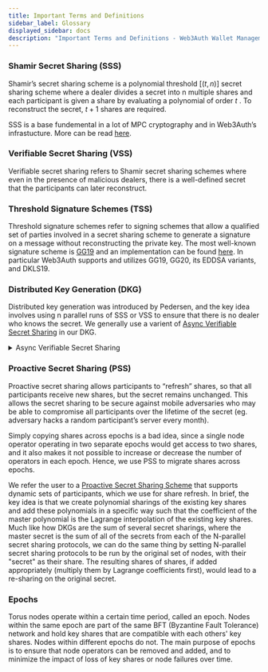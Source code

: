 ```yaml
---
title: Important Terms and Definitions
sidebar_label: Glossary
displayed_sidebar: docs
description: "Important Terms and Definitions - Web3Auth Wallet Management Infrastructure | Documentation - Web3Auth"
---
```


### Shamir Secret Sharing (SSS)

Shamir’s secret sharing scheme is a polynomial threshold $[(t,n)]$ secret sharing scheme where a dealer divides a secret into n multiple shares and
each participant is given a share by evaluating a polynomial of order $t$ . To reconstruct the secret, $t + 1$ shares are required.

SSS is a base fundemental in a lot of MPC cryptography and in Web3Auth’s infrastucture. More can be read
[here](https://en.wikipedia.org/wiki/Shamir%27s_secret_sharing).

### Verifiable Secret Sharing (VSS)

Verifiable secret sharing refers to Shamir secret sharing schemes where even in the presence of malicious dealers, there is a well-defined secret that
the participants can later reconstruct.

### Threshold Signature Schemes (TSS)

Threshold signature schemes refer to signing schemes that allow a qualified set of parties involved in a secret sharing scheme to generate a signature
on a message without reconstructing the private key. The most well-known signature scheme is [GG19](https://eprint.iacr.org/2019/114.pdf) and an
implementation can be found [here](https://github.com/ZenGo-X/multi-party-ecdsa). In particular Web3Auth supports and utilizes GG19, GG20, its EDDSA
variants, and DKLS19.

### Distributed Key Generation (DKG)

Distributed key generation was introduced by Pedersen, and the key idea involves using n parallel runs of SSS or VSS to ensure that there is no dealer
who knows the secret. We generally use a varient of [Async Verifiable Secret Sharing](https://eprint.iacr.org/2002/134.pdf) in our DKG.

<details>
  <summary>Async Verifiable Secret Sharing</summary>
  <div>
    <div>
      The main advantage Async Verifiable Secret Sharing DKG has over the other well-known DKGs like Pedersen DKG, Feldman's VSS and its variants is
      that it is fully asynchronous and thus does not require a complaint phase when we consider the allowance for a small zero-knowledge proof. This
      results in a simpler implementation (with constant communication rounds even during malicious scenarios), but at the expense of message size.
    </div>
    <br />
    <div>
      In brief, this scheme generates a random bivariate polynomial (i.e. 2D surface) and creates horizontal (X) and vertical (Y) slices at the
      appropriate indices as sharings. We then get sub-sharings (points) on these horizontal and vertical sharings at the appropriate indices and echo
      them to other nodes. As a node, the polynomial reconstructed from the sub-sharings received from other nodes should match up with the initial
      sharing that the node received from the dealer, and even if they do not, the node can always interpolate the correct sharing via these echoed
      sub-sharings. This eliminates the dealer complaint phase. We then we restrict ourselves to just the horizontal (X) domain such that our final
      sharings are still on that of a univariate polynomial, which is what a typical DKG does.‌
    </div>
    <br />
    <div>
      At the end of the distributed key generation process, the nodes are left with a (polynomial) share to a master polynomial. This master
      polynomial is the sum of all the initial polynomials which were generated by each participating node. Since a threshold number of nodes
      contributed to this master polynomial's randomness, it is not possible for any non-threshold subset of nodes to recover its coefficients.
    </div>
    <br />
    <div>The constant coefficient of this master polynomial is the user's private key.</div>
  </div>
</details>

### Proactive Secret Sharing (PSS)

Proactive secret sharing allows participants to “refresh” shares, so that all participants receive new shares, but the secret remains unchanged. This
allows the secret sharing to be secure against mobile adversaries who may be able to compromise all participants over the lifetime of the secret (eg.
adversary hacks a random participant’s server every month).

Simply copying shares across epochs is a bad idea, since a single node operator operating in two separate epochs would get access to two shares, and
it also makes it not possible to increase or decrease the number of operators in each epoch. Hence, we use PSS to migrate shares across epochs.

We refer the user to a [Proactive Secret Sharing Scheme](https://eprint.iacr.org/2002/134.pdf) that supports dynamic sets of participants, which we
use for share refresh. In brief, the key idea is that we create polynomial sharings of the existing key shares and add these polynomials in a specific
way such that the coefficient of the master polynomial is the Lagrange interpolation of the existing key shares. Much like how DKGs are the sum of
several secret sharings, where the master secret is the sum of all of the secrets from each of the N-parallel secret sharing protocols, we can do the
same thing by setting N-parallel secret sharing protocols to be run by the original set of nodes, with their "secret" as their share. The resulting
shares of shares, if added appropriately (multiply them by Lagrange coefficients first), would lead to a re-sharing on the original secret.

### Epochs

Torus nodes operate within a certain time period, called an epoch. Nodes within the same epoch are part of the same BFT (Byzantine Fault Tolerance)
network and hold key shares that are compatible with each others' key shares. Nodes within different epochs do not. The main purpose of epochs is to
ensure that node operators can be removed and added, and to minimize the impact of loss of key shares or node failures over time.
